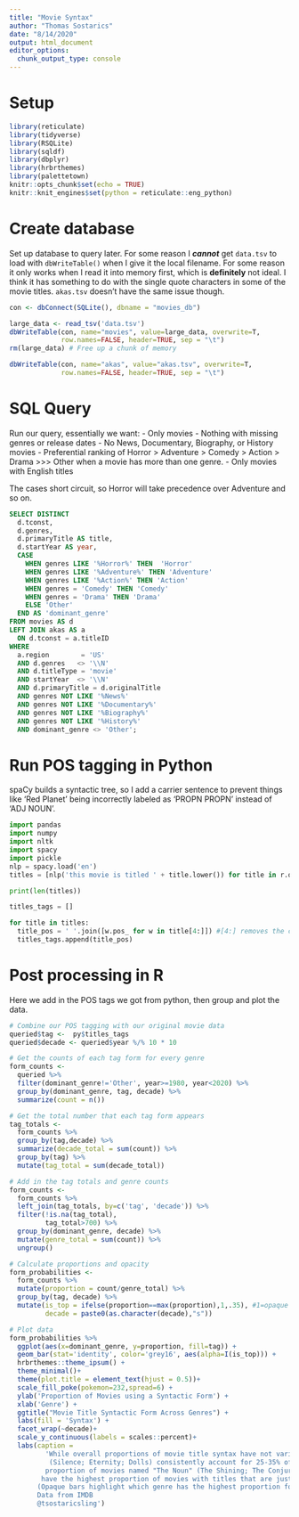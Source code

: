 ```yaml
---
title: "Movie Syntax"
author: "Thomas Sostarics"
date: "8/14/2020"
output: html_document
editor_options: 
  chunk_output_type: console
---
```


# Setup

```r
library(reticulate)
library(tidyverse)
library(RSQLite)
library(sqldf)
library(dbplyr)
library(hrbrthemes)
library(palettetown)
knitr::opts_chunk$set(echo = TRUE)
knitr::knit_engines$set(python = reticulate::eng_python)
```


# Create database

Set up database to query later. For some reason I ***cannot*** get `data.tsv`
to load with `dbWriteTable()` when I give it the local filename. For some
reason it only works when I read it into memory first, which is **definitely**
not ideal. I think it has something to do with the single quote characters in
some of the movie titles. `akas.tsv` doesn't have the same issue though.

```r
con <- dbConnect(SQLite(), dbname = "movies_db")

large_data <- read_tsv('data.tsv')
dbWriteTable(con, name="movies", value=large_data, overwrite=T,
             row.names=FALSE, header=TRUE, sep = "\t")
rm(large_data) # Free up a chunk of memory

dbWriteTable(con, name="akas", value="akas.tsv", overwrite=T,
             row.names=FALSE, header=TRUE, sep = "\t")
```

# SQL Query

Run our query, essentially we want:
  - Only movies
  - Nothing with missing genres or release dates
  - No News, Documentary, Biography, or History movies
  - Preferential ranking of Horror > Adventure > Comedy > Action > Drama >>> Other
  when a movie has more than one genre.
  - Only movies with English titles
  
The cases short circuit, so Horror will take precedence over Adventure and so on.

```sql
SELECT DISTINCT
  d.tconst,
  d.genres,
  d.primaryTitle AS title,
  d.startYear AS year,
  CASE 
    WHEN genres LIKE '%Horror%' THEN  'Horror'
    WHEN genres LIKE '%Adventure%' THEN 'Adventure'
    WHEN genres LIKE '%Action%' THEN 'Action'
    WHEN genres = 'Comedy' THEN 'Comedy'
    WHEN genres = 'Drama' THEN 'Drama'
    ELSE 'Other'
  END AS 'dominant_genre'
FROM movies AS d
LEFT JOIN akas AS a
  ON d.tconst = a.titleID
WHERE 
  a.region        = 'US'
  AND d.genres   <> '\\N'
  AND d.titleType = 'movie'
  AND startYear  <> '\\N'
  AND d.primaryTitle = d.originalTitle
  AND genres NOT LIKE '%News%'
  AND genres NOT LIKE '%Documentary%'
  AND genres NOT LIKE '%Biography%'
  AND genres NOT LIKE '%History%'
  AND dominant_genre <> 'Other';
```

# Run POS tagging in Python

spaCy builds a syntactic tree, so I add a carrier sentence to prevent
things like 'Red Planet' being incorrectly labeled as 'PROPN PROPN'
instead of 'ADJ NOUN'.

```python
import pandas
import numpy
import nltk
import spacy
import pickle
nlp = spacy.load('en')
titles = [nlp('this movie is titled ' + title.lower()) for title in r.queried.title]

print(len(titles))

titles_tags = []

for title in titles:
  title_pos = ' '.join([w.pos_ for w in title[4:]]) #[4:] removes the carrier
  titles_tags.append(title_pos)
```

# Post processing in R

Here we add in the POS tags we got from python, then group and plot the data.

```r
# Combine our POS tagging with our original movie data
queried$tag <-  py$titles_tags
queried$decade <- queried$year %/% 10 * 10

# Get the counts of each tag form for every genre
form_counts <- 
  queried %>% 
  filter(dominant_genre!='Other', year>=1980, year<2020) %>% 
  group_by(dominant_genre, tag, decade) %>% 
  summarize(count = n()) 

# Get the total number that each tag form appears
tag_totals <- 
  form_counts %>% 
  group_by(tag,decade) %>% 
  summarize(decade_total = sum(count)) %>% 
  group_by(tag) %>% 
  mutate(tag_total = sum(decade_total))

# Add in the tag totals and genre counts 
form_counts <-
  form_counts %>% 
  left_join(tag_totals, by=c('tag', 'decade')) %>% 
  filter(!is.na(tag_total),
         tag_total>700) %>% 
  group_by(dominant_genre, decade) %>% 
  mutate(genre_total = sum(count)) %>% 
  ungroup()

# Calculate proportions and opacity
form_probabilities <- 
  form_counts %>% 
  mutate(proportion = count/genre_total) %>%
  group_by(tag, decade) %>% 
  mutate(is_top = ifelse(proportion==max(proportion),1,.35), #1=opaque
         decade = paste0(as.character(decade),"s")) 

# Plot data
form_probabilities %>% 
  ggplot(aes(x=dominant_genre, y=proportion, fill=tag)) +
  geom_bar(stat='identity', color='grey16', aes(alpha=I(is_top))) +
  hrbrthemes::theme_ipsum() +
  theme_minimal()+
  theme(plot.title = element_text(hjust = 0.5))+
  scale_fill_poke(pokemon=232,spread=6) +
  ylab('Proportion of Movies using a Syntactic Form') +
  xlab('Genre') +
  ggtitle("Movie Title Syntactic Form Across Genres") +
  labs(fill = 'Syntax') +
  facet_wrap(~decade)+
  scale_y_continuous(labels = scales::percent)+
  labs(caption = 
         'While overall proportions of movie title syntax have not varied much across genres over the past 40 years, and movies named "Noun"
          (Silence; Eternity; Dolls) consistently account for 25-35% of movies, Horror movies have consistently had a slightly higher
         proportion of movies named "The Noun" (The Shining; The Conjuring; The Thing) and Action movies have grown to 
        have the highest proportion of movies with titles that are just "Proper Noun" (Steampunk; Icarus; Jacksonville).
       (Opaque bars highlight which genre has the highest proportion for that syntactic form)
       Data from IMDB
       @tsostaricsling')
```

